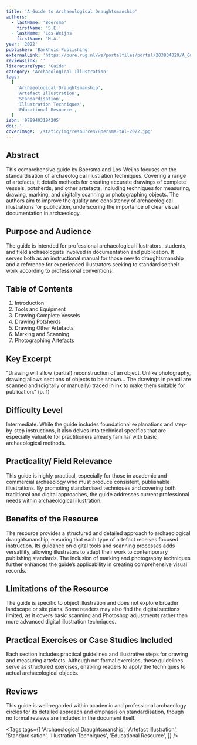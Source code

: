 ```yaml
---
title: 'A Guide to Archaeological Draughtsmanship'
authors:
  - lastName: 'Boersma'
    firstName: 'S.E.'
  - lastName: 'Los-Weijns'
    firstName: 'M.A.'
year: '2022'
publisher: 'Barkhuis Publishing'
externalLink: 'https://pure.rug.nl/ws/portalfiles/portal/203834029/A_Guide_to_Archaeological_Draughtsmanship_1_.pdf'
reviewsLink: ''
literatureType: 'Guide'
category: 'Archaeological Illustration'
tags:
  [
    'Archaeological Draughtsmanship',
    'Artefact Illustration',
    'Standardisation',
    'Illustration Techniques',
    'Educational Resource',
  ]
isbn: '9789493194205'
doi: ''
coverImage: '/static/img/resources/BoersmaEtAl-2022.jpg'
---
```


## Abstract

This comprehensive guide by Boersma and Los-Weijns focuses on the standardisation of archaeological illustration techniques. Covering a range of artefacts, it details methods for creating accurate drawings of complete vessels, potsherds, and other artefacts, including techniques for measuring, drawing, marking, and digitally scanning or photographing objects. The authors aim to improve the quality and consistency of archaeological illustrations for publication, underscoring the importance of clear visual documentation in archaeology.

## Purpose and Audience

The guide is intended for professional archaeological illustrators, students, and field archaeologists involved in documentation and publication. It serves both as an instructional manual for those new to draughtsmanship and a reference for experienced illustrators seeking to standardise their work according to professional conventions.

## Table of Contents

1. Introduction
2. Tools and Equipment
3. Drawing Complete Vessels
4. Drawing Potsherds
5. Drawing Other Artefacts
6. Marking and Scanning
7. Photographing Artefacts

## Key Excerpt

"Drawing will allow (partial) reconstruction of an object. Unlike photography, drawing allows sections of objects to be shown… The drawings in pencil are scanned and (digitally or manually) traced in ink to make them suitable for publication." (p. 1)

## Difficulty Level

Intermediate. While the guide includes foundational explanations and step-by-step instructions, it also delves into technical specifics that are especially valuable for practitioners already familiar with basic archaeological methods.

## Practicality/ Field Relevance

This guide is highly practical, especially for those in academic and commercial archaeology who must produce consistent, publishable illustrations. By promoting standardised techniques and covering both traditional and digital approaches, the guide addresses current professional needs within archaeological illustration.

## Benefits of the Resource

The resource provides a structured and detailed approach to archaeological draughtsmanship, ensuring that each type of artefact receives focused instruction. Its guidance on digital tools and scanning processes adds versatility, allowing illustrators to adapt their work to contemporary publishing standards. The inclusion of marking and photography techniques further enhances the guide’s applicability in creating comprehensive visual records.

## Limitations of the Resource

The guide is specific to object illustration and does not explore broader landscape or site plans. Some readers may also find the digital sections limited, as it covers basic scanning and Photoshop adjustments rather than more advanced digital illustration techniques.

## Practical Exercises or Case Studies Included

Each section includes practical guidelines and illustrative steps for drawing and measuring artefacts. Although not formal exercises, these guidelines serve as structured exercises, enabling readers to apply the techniques to actual archaeological objects.

## Reviews

This guide is well-regarded within academic and professional archaeology circles for its detailed approach and emphasis on standardisation, though no formal reviews are included in the document itself.

<Tags
  tags={[
    'Archaeological Draughtsmanship',
    'Artefact Illustration',
    'Standardisation',
    'Illustration Techniques',
    'Educational Resource',
  ]}
/>
